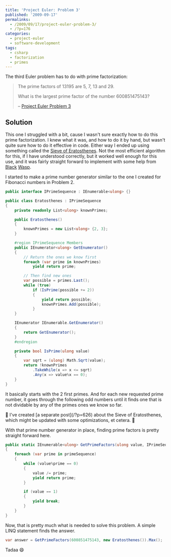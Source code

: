 ---
title: 'Project Euler: Problem 3'
published: '2009-09-17'
permalinks:
  - /2009/09/17/project-euler-problem-3/
  - /?p=176
categories:
  - project-euler
  - software-development
tags:
  - csharp
  - factorization
  - primes
---

The third Euler problem has to do with prime factorization:

> The prime factors of 13195 are 5, 7, 13 and 29.
>
> What is the largest prime factor of the number 600851475143?
>
> – [Project Euler Problem 3](https://projecteuler.net/problem=3)

## Solution

This one I struggled with a bit, cause I wasn't sure exactly how to do this prime factorization. I knew what it was, and how to do it by hand, but wasn't quite sure how to do it effective in code. Either way I ended up using something called the [Sieve of Eratosthenes](http://en.wikipedia.org/wiki/Sieve_of_Eratosthenes). Not the most efficient algorithm for this, if I have understood correctly, but it worked well enough for this use, and it was fairly straight forward to implement with some help from [Black](http://www.blackwasp.co.uk/Eratosthenes.aspx) [Wasp](http://www.blackwasp.co.uk/PrimeFactors.aspx).

I started to make a prime number generator similar to the one I created for Fibonacci numbers in Problem 2.

```csharp
public interface IPrimeSequence : IEnumerable<ulong> {}

public class Eratosthenes : IPrimeSequence
{
    private readonly List<ulong> knownPrimes;

    public Eratosthenes()
    {
        knownPrimes = new List<ulong> {2, 3};
    }

    #region IPrimeSequence Members
    public IEnumerator<ulong> GetEnumerator()
    {
        // Return the ones we know first
        foreach (var prime in knownPrimes)
            yield return prime;

        // Then find new ones
        var possible = primes.Last();
        while (true)
            if (IsPrime(possible += 2))
            {
                yield return possible;
                knownPrimes.Add(possible);
            }
    }

    IEnumerator IEnumerable.GetEnumerator()
    {
        return GetEnumerator();
    }
    #endregion

    private bool IsPrime(ulong value)
    {
        var sqrt = (ulong) Math.Sqrt(value);
        return !knownPrimes
            .TakeWhile(x => x <= sqrt)
            .Any(x => value%x == 0);
    }
}
```

It basically starts with the 2 first primes. And for each new requested prime number, it goes through the following odd numbers until it finds one that is not dividable by any of the primes ones we know so far.

<Note>
  📝 I've created [a separate post](/?p=626) about the Sieve of Eratosthenes,
  which might be updated with some optimizations, et cetera. 🙂
</Note>

With that prime number generator in place, finding prime factors is pretty straight forward here.

```csharp
public static IEnumerable<ulong> GetPrimeFactors(ulong value, IPrimeSequence primeSequence)
{
    foreach (var prime in primeSequence)
    {
        while (value%prime == 0)
        {
            value /= prime;
            yield return prime;
        }

        if (value == 1)
        {
            yield break;
        }
    }
}
```

Now, that is pretty much what is needed to solve this problem. A simple LINQ statement finds the answer.

```csharp
var answer = GetPrimeFactors(600851475143, new Eratosthenes()).Max();
```

Tadaa 😄
